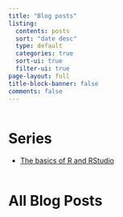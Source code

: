 ```yaml
---
title: "Blog posts"
listing:
  contents: posts
  sort: "date desc"
  type: default
  categories: true
  sort-ui: true
  filter-ui: true
page-layout: full
title-block-banner: false
comments: false
---
```


::: {.column width="80%"}
# Series

-   [The basics of R and RStudio](series_1.html)
:::

::: {.column width="20%"}
:::

# All Blog Posts
